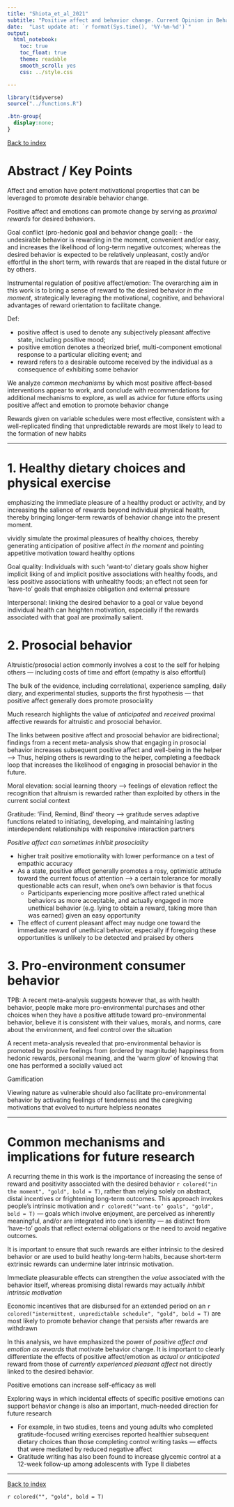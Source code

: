 ```yaml
---
title: "Shiota_et_al_2021"
subtitle: "Positive affect and behavior change. Current Opinion in Behavioral Sciences, 39, 222–228. https://doi.org/10.1016/j.cobeha.2021.04.022"
date:  "Last update at: `r format(Sys.time(), '%Y-%m-%d')`"
output: 
  html_notebook:
    toc: true
    toc_float: true
    theme: readable
    smooth_scroll: yes
    css: ../style.css

---
```


```r
library(tidyverse)
source("../functions.R")
```

```css
.btn-group{
  display:none;
}
```

[Back to index](../index.nb.html)

# Abstract / Key Points

Affect and emotion have potent motivational properties that can be leveraged to promote desirable behavior change.

Positive affect and emotions can promote change by serving as *proximal rewards* for desired behaviors.

Goal conflict (pro-hedonic goal and behavior change goal): 
  - the undesirable behavior is rewarding in the moment, convenient and/or easy, and increases the likelihood of long-term negative outcomes; whereas the desired behavior is expected to be relatively unpleasant, costly and/or effortful in the short term, with rewards that are reaped in the distal future or by others. 

Instrumental regulation of positive affect/emotion: The overarching aim in this work is to bring a sense of reward to the desired behavior *in the moment*, strategically leveraging the motivational, cognitive, and behavioral advantages of reward orientation to facilitate change. 

Def: 

  - positive affect is used to denote any subjectively pleasant affective state, including positive mood; 
  - positive emotion denotes a theorized brief, multi-component emotional response to a particular eliciting event; and 
  - reward refers to a desirable outcome received by the individual as a consequence of exhibiting some behavior 

We analyze *common mechanisms* by which most positive affect-based interventions appear to work, and conclude with recommendations for additional mechanisms to explore, as well as advice for future efforts using positive affect and emotion to promote behavior change

Rewards given on variable schedules were most effective, consistent with a well-replicated finding that unpredictable rewards are most likely to lead to the formation of new habits 

<hr>

# 1. Healthy dietary choices and physical exercise 

emphasizing the immediate pleasure of a healthy product or activity, and by increasing the salience of rewards beyond individual physical health, thereby bringing longer-term rewards of behavior change into the present moment.

vividly simulate the proximal pleasures of healthy choices, thereby generating anticipation of positive affect *in the moment* and pointing appetitive motivation toward healthy options

Goal quality: Individuals with such ‘want-to’ dietary goals show higher implicit liking of and implicit positive associations with healthy foods, and less positive associations with unhealthy foods; an effect not seen for ‘have-to’ goals that emphasize obligation and external pressure

Interpersonal: linking the desired behavior to a goal or value beyond individual health can heighten motivation, especially if the rewards associated with that goal are proximally salient.

# 2. Prosocial behavior 

Altruistic/prosocial action commonly involves a cost to the self for helping others — including costs of time and effort (empathy is also effortful)

The bulk of the evidence, including correlational, experience sampling, daily diary, and experimental studies, supports the first hypothesis — that positive affect generally does promote prosociality 

Much research highlights the value of *anticipated* and *received* proximal affective rewards for altruistic and prosocial behavior. 

The links between positive affect and prosocial behavior are bidirectional; findings from a recent meta-analysis show that engaging in prosocial behavior increases subsequent positive affect and well-being in the helper ---> Thus, helping others is rewarding to the helper, completing a feedback loop that increases the likelihood of engaging in prosocial behavior in the future. 

Moral elevation: social learning theory ---> feelings of elevation reflect the recognition that altruism is rewarded rather than exploited by others in the current social context

Gratitude: ‘Find, Remind, Bind’ theory ---> gratitude serves adaptive functions related to initiating, developing, and maintaining lasting interdependent relationships with responsive interaction partners

*Positive affect can sometimes inhibit prosociality* 
  
  - higher trait positive emotionality with lower performance on a test of empathic accuracy
  - As a state, positive affect generally promotes a rosy, optimistic attitude toward the current focus of attention ---> a certain tolerance for morally questionable acts can result, when one’s own behavior is that focus
    - Participants experiencing more positive affect rated unethical behaviors as more acceptable, and actually engaged in more unethical behavior (e.g. lying to obtain a reward, taking more than was earned) given an easy opportunity
  - The effect of current pleasant affect may nudge one toward the immediate reward of unethical behavior, especially if foregoing these opportunities is unlikely to be detected and praised by others
  
# 3. Pro-environment consumer behavior

TPB: A recent meta-analysis suggests however that, as with health behavior, people make more pro-environmental purchases and other choices when they have a positive attitude toward pro-environmental behavior, believe it is consistent with their values, morals, and norms, care about the environment, and feel control over the situation

A recent meta-analysis revealed that pro-environmental behavior is promoted by positive feelings from (ordered by magnitude) happiness from hedonic rewards, personal meaning, and the ‘warm glow’ of knowing that one has performed a socially valued act

Gamification 

Viewing nature as vulnerable should also facilitate pro-environmental behavior by activating feelings of tenderness and the caregiving motivations that evolved to nurture helpless neonates

<hr>

# Common mechanisms and implications for future research

A recurring theme in this work is the importance of increasing the sense of reward and positivity associated with the desired behavior `r colored("in the moment", "gold", bold = T)`, rather than relying solely on abstract, distal incentives or frightening long-term outcomes. This approach invokes people’s intrinsic motivation and `r colored("‘want-to’ goals", "gold", bold = T)` — goals which involve enjoyment, are perceived as inherently meaningful, and/or are integrated into one’s identity — as distinct from ‘have-to’ goals that reflect external obligations or the need to avoid negative outcomes. 

It is important to ensure that such rewards are either intrinsic to the desired behavior or are used to build heathy long-term habits, because short-term extrinsic rewards can undermine later intrinsic motivation. 

Immediate pleasurable effects can strengthen the *value* associated with the behavior itself, whereas promising distal rewards may actually *inhibit intrinsic motivation*

Economic incentives that are disbursed for an extended period on an `r colored("intermittent, unpredictable schedule", "gold", bold = T)` are most likely to promote behavior change that persists after rewards are withdrawn

In this analysis, we have emphasized the power of *positive affect and emotion as rewards* that motivate behavior change. It is important to clearly differentiate the effects of positive affect/emotion as *actual or anticipated* reward from those of *currently experienced pleasant affect* not directly linked to the desired behavior.

Positive emotions can increase self-efficacy as well

Exploring ways in which incidental effects of specific positive emotions can support behavior change is also an important, much-needed direction for future research

  - For example, in two studies, teens and young adults who completed gratitude-focused writing exercises reported healthier subsequent dietary choices than those completing control writing tasks — effects that were mediated by reduced negative affect 
  - Gratitude writing has also been found to increase glycemic control at a 12-week follow-up among adolescents with Type II diabetes

-----

[Back to index](../index.nb.html)



`r colored("", "gold", bold = T)`















  

